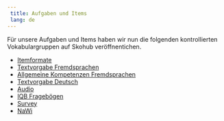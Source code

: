 ---
 title: Aufgaben und Items
 lang: de
---
Für unsere Aufgaben und Items haben wir nun die folgenden kontrollierten Vokabulargruppen auf Skohub veröffnentichen.

* [Itemformate](https://skohub.io/iqb-vocabs/v27/heads/master/index.de.html)
* [Textvorgabe Fremdsprachen](https://skohub.io/iqb-vocabs/v25/heads/master/index.de.html)
* [Allgemeine Kompetenzen Fremdsprachen](https://skohub.io/iqb-vocabs/v26/heads/master/index.de.html)
* [Textvorgabe Deutsch](https://skohub.io/iqb-vocabs/v28/heads/master/index.de.html)
* [Audio](https://skohub.io/iqb-vocabs/v24/heads/master/index.de.html)
* [IQB Fragebögen](https://skohub.io/iqb-vocabs/v37/heads/master/index.de.html)
* [Survey](https://skohub.io/iqb-vocabs/v11/heads/master/index.de.html)
* [NaWi](https://skohub.io/iqb-vocabs/v29/heads/master/index.de.html)
